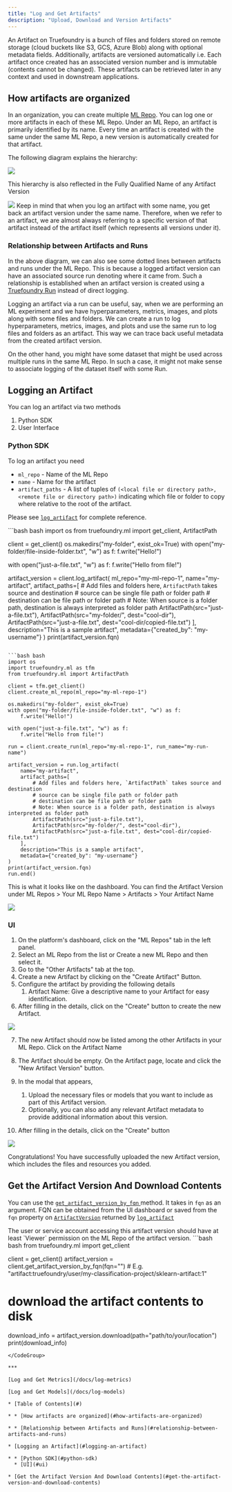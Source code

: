 ```yaml
---
title: "Log and Get Artifacts"
description: "Upload, Download and Version Artifacts"
---
```


An Artifact on Truefoundry is a bunch of files and folders stored on remote storage (cloud buckets like S3, GCS, Azure Blob) along with optional metadata fields. Additionally, artifacts are versioned automatically i.e. Each artifact once created has an associated version number and is immutable (contents cannot be changed). These artifacts can be retrieved later in any context and used in downstream applications.

## How artifacts are organized

In an organization, you can create multiple [ML Repo](doc:creating-ml-repo-via-ui). You can log one or more artifacts in each of these ML Repo. Under an ML Repo, an artifact is primarily identified by its name. Every time an artifact is created with the same under the same ML Repo, a new version is automatically created for that artifact.

The following diagram explains the hierarchy:

<Frame caption="How Artifact Versions are organized">
  <img src="/images/docs/ce31dc7-image.png" />
</Frame>

This hierarchy is also reflected in the Fully Qualified Name of any Artifact Version

<Frame caption="Artifact Version FQN parts">
  <img src="/images/docs/5eef292-image.png" />
</Frame>

<Info>
  Keep in mind that when you log an artifact with some name, you get back an artifact version under the same name. Therefore, when we refer to an artifact, we are almost always referring to a specific version of that artifact instead of the artifact itself (which represents all versions under it).
</Info>

### Relationship between Artifacts and Runs

In the above diagram, we can also see some dotted lines between artifacts and runs under the ML Repo. This is because a logged artifact version can have an associated source run denoting where it came from. Such a relationship is established when an artifact version is created using a [Truefoundry Run](doc:create-run) instead of direct logging.

Logging an artifact via a run can be useful, say, when we are performing an ML experiment and we have hyperparameters, metrics, images, and plots along with some files and folders. We can create a run to log hyperparameters, metrics, images, and plots and use the same run to log files and folders as an artifact. This way we can trace back useful metadata from the created artifact version.

On the other hand, you might have some dataset that might be used across multiple runs in the same ML Repo. In such a case, it might not make sense to associate logging of the dataset itself with some Run.

## Logging an Artifact

You can log an artifact via two methods

1. Python SDK
2. User Interface

### Python SDK

To log an artifact you need

* `ml_repo` - Name of the ML Repo
* `name` - Name for the artifact
* `artifact_paths` - A list of tuples of `(<local file or directory path>, <remote file or directory path>)` indicating which file or folder to copy where relative to the root of the artifact.

Please see [`log_artifact`](doc:mlfoundry#kbdfunctionkbd-log_artifact) for complete reference.

<CodeGroup>
  ```bash bash
  import os
  from truefoundry.ml import get_client, ArtifactPath

  client = get_client()
  os.makedirs("my-folder", exist_ok=True)
  with open("my-folder/file-inside-folder.txt", "w") as f:
      f.write("Hello!")

  with open("just-a-file.txt", "w") as f:
      f.write("Hello from file!")

  artifact_version = client.log_artifact(
      ml_repo="my-ml-repo-1",
      name="my-artifact",
      artifact_paths=[
          # Add files and folders here, `ArtifactPath` takes source and destination
          # source can be single file path or folder path
          # destination can be file path or folder path
          # Note: When source is a folder path, destination is always interpreted as folder path
          ArtifactPath(src="just-a-file.txt"),
          ArtifactPath(src="my-folder/", dest="cool-dir"),
          ArtifactPath(src="just-a-file.txt", dest="cool-dir/copied-file.txt")
      ],
      description="This is a sample artifact",
      metadata={"created_by": "my-username"}
  )
  print(artifact_version.fqn)
  ```

  ```bash bash
  import os
  import truefoundry.ml as tfm
  from truefoundry.ml import ArtifactPath

  client = tfm.get_client()
  client.create_ml_repo(ml_repo="my-ml-repo-1")

  os.makedirs("my-folder", exist_ok=True)
  with open("my-folder/file-inside-folder.txt", "w") as f:
      f.write("Hello!")

  with open("just-a-file.txt", "w") as f:
      f.write("Hello from file!")
      
  run = client.create_run(ml_repo="my-ml-repo-1", run_name="my-run-name")

  artifact_version = run.log_artifact(
      name="my-artifact",
      artifact_paths=[
          # Add files and folders here, `ArtifactPath` takes source and destination
          # source can be single file path or folder path
          # destination can be file path or folder path
          # Note: When source is a folder path, destination is always interpreted as folder path
          ArtifactPath(src="just-a-file.txt"),
          ArtifactPath(src="my-folder/", dest="cool-dir"),
          ArtifactPath(src="just-a-file.txt", dest="cool-dir/copied-file.txt")
      ],
      description="This is a sample artifact",
      metadata={"created_by": "my-username"}
  )
  print(artifact_version.fqn)
  run.end()
  ```
</CodeGroup>

This is what it looks like on the dashboard. You can find the Artifact Version under ML Repos > Your ML Repo Name > Artifacts > Your Artifact Name

![](/images/docs/17922e9-image.png)

### UI

1. On the platform's dashboard, click on the "ML Repos" tab in the left panel.
2. Select an ML Repo from the list or Create a new ML Repo and then select it.
3. Go to the "Other Artifacts" tab at the top.
4. Create a new Artifact by clicking on the "Create Artifact" Button.
5. Configure the artifact by providing the following details
   1. Artifact Name: Give a descriptive name to your Artifact for easy identification.
6. After filling in the details, click on the "Create" button to create the new Artifact.

![](/images/docs/6ad3ddc-Screenshot_2023-07-28_at_3.15.10_PM.png)

7. The new Artifact should now be listed among the other Artifacts in your ML Repo. Click on the Artifact Name

8. The Artifact should be empty. On the Artifact page, locate and click the "New Artifact Version" button.

9. In the modal that appears,

   1. Upload the necessary files or models that you want to include as part of this Artifact version.
   2. Optionally, you can also add any relevant Artifact metadata to provide additional information about this version.

10. After filling in the details, click on the "Create" button

![](/images/docs/7d9867d-Screenshot_2023-07-28_at_4.46.04_PM.png)

Congratulations! You have successfully uploaded the new Artifact version, which includes the files and resources you added.

## Get the Artifact Version And Download Contents

You can use the [`get_artifact_version_by_fqn` ](doc:mlfoundry#kbdfunctionkbd-get_artifact_version_by_fqn)method. It takes in `fqn` as an argument. FQN can be obtained from the UI dashboard or saved from the `fqn` property on [`ArtifactVersion`](doc:artifact#kbdclasskbd-artifactversion) returned by [`log_artifact`](doc:mlfoundry#kbdfunctionkbd-log_artifact)

<Info>
  The user or service account accessing this artifact version should have at least `Viewer` permission on the ML Repo of the artifact version.
</Info>

<CodeGroup>
  ```bash bash
  from truefoundry.ml import get_client

  client = get_client()
  artifact_version = client.get_artifact_version_by_fqn(fqn="<your artifact fqn>") # E.g. "artifact:truefoundry/user/my-classification-project/sklearn-artifact:1"

  # download the artifact contents to disk
  download_info = artifact_version.download(path="path/to/your/location")
  print(download_info)
  ```
</CodeGroup>

***

[Log and Get Metrics](/docs/log-metrics)

[Log and Get Models](/docs/log-models)

* [Table of Contents](#)

* * [How artifacts are organized](#how-artifacts-are-organized)

  * * [Relationship between Artifacts and Runs](#relationship-between-artifacts-and-runs)

  * [Logging an Artifact](#logging-an-artifact)

  * * [Python SDK](#python-sdk)
    * [UI](#ui)

  * [Get the Artifact Version And Download Contents](#get-the-artifact-version-and-download-contents)
